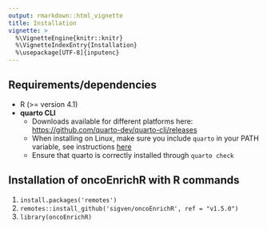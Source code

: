 ```yaml
---
output: rmarkdown::html_vignette
title: Installation
vignette: >
  %\VignetteEngine{knitr::knitr}
  %\VignetteIndexEntry{Installation}
  %\usepackage[UTF-8]{inputenc}
---
```


## Requirements/dependencies

*  R (>= version 4.1)
*  **quarto CLI**
   - Downloads available for different platforms here: [https://github.com/quarto-dev/quarto-cli/releases](https://github.com/quarto-dev/quarto-cli/releases)
   - When installing on Linux, make sure you include `quarto` in your PATH variable, see instructions [here](https://quarto.org/docs/download/tarball.html)
   - Ensure that quarto is correctly installed through `quarto check`

## Installation of oncoEnrichR with R commands

1.  `install.packages('remotes')`
2.  `remotes::install_github('sigven/oncoEnrichR', ref = "v1.5.0")`
3.  `library(oncoEnrichR)`

<br>
